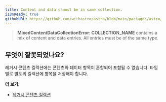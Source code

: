 ```yaml
---
title: Content and data cannot be in same collection.
i18nReady: true
githubURL: https://github.com/withastro/astro/blob/main/packages/astro/src/core/errors/errors-data.ts
---
```


> **MixedContentDataCollectionError**: **COLLECTION_NAME** contains a mix of content and data entries. All entries must be of the same type.

## 무엇이 잘못되었나요?

레거시 콘텐츠 컬렉션에는 콘텐츠와 데이터 항목이 혼합되어 포함될 수 없습니다. 타입별로 별도의 컬렉션에 항목을 저장해야 합니다.

**더 보기:**

- [레거시 콘텐츠 컬렉션](/ko/guides/upgrade-to/v5/#기존-컬렉션-업데이트)
